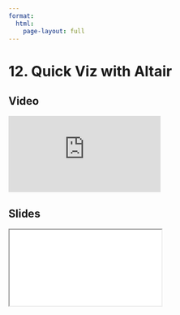 ```yaml
---
format:
  html:
    page-layout: full
---
```


# 12. Quick Viz with Altair

::: {.panel-tabset .nav-pills}

## Video

<iframe
    class="video"
    src="https://www.youtube.com/embed/W88f5DAl9hk?start=1945&end=2265&rel=0" 
    title="Module 1 Video - Quick Viz with Altair"
    frameborder="0"
    allow="accelerometer; autoplay; clipboard-write; encrypted-media; gyroscope; picture-in-picture"
    allowfullscreen
></iframe>

## Slides

<iframe
    class="slide-deck"
    src="slides/module1_31.html"
></iframe>

:::
